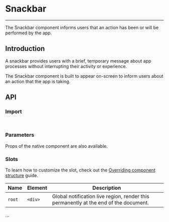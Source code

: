
<Meta title="Feedback/Snackbar" />

# Snackbar

---

The Snackbar component informs users that an action has been or will be performed by the app.

## Introduction

A snackbar provides users with a brief, temporary message about app processes without interrupting their activity or experience.

The Snackbar component is built to appear on-screen to inform users about an action that the app is taking.

<Canvas sourceState="hidden" of={SnackbarDefaultStories.Primary} />

## API

### Import

```jsx
import { Snackbar } from '../Snackbar';
```

### Parameters

Props of the native component are also available.

<ArgTypes of={Snackbar} />

### Slots

To learn how to customize the slot, check out the [Overriding component structure](?path=/docs/docs-intro--docs#overriding-component-structure) guide.

| Name   | Element | Description                                                                          |
| ------ | ------- | ------------------------------------------------------------------------------------ |
| `root` | `<div>` | Global notification live region, render this permanently at the end of the document. |

...
